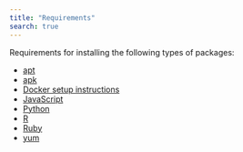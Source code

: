 ```yaml
---
title: "Requirements"
search: true
---
```


Requirements for installing the following types of packages:

 - [apt](/reference/config/engines/docker/setup/aptRequirements.html)
 - [apk](/reference/config/engines/docker/setup/apkRequirements.html)
 - [Docker setup instructions](/reference/config/engines/docker/setup/dockerRequirements.html)
 - [JavaScript](/reference/config/engines/docker/setup/javascriptRequirements.html)
 - [Python](/reference/config/engines/docker/setup/pythonRequirements.html)
 - [R](/reference/config/engines/docker/setup/rRequirements.html)
 - [Ruby](/reference/config/engines/docker/setup/rubyRequirements.html)
 - [yum](/reference/config/engines/docker/setup/yumRequirements.html)

